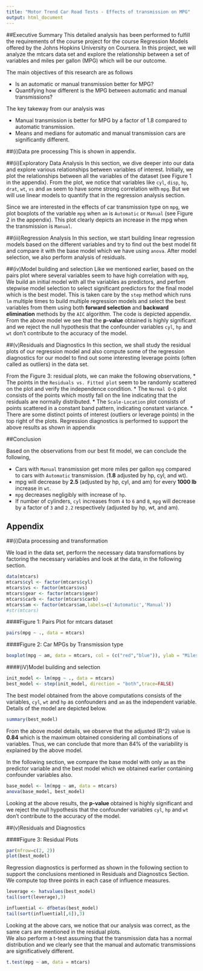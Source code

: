 ```yaml
---
title: "Motor Trend Car Road Tests - Effects of transmission on MPG"
output: html_document
---
```

##Executive Summary
This detailed analysis has been performed to fulfill the requirements of the course project for the course Regression Models offered by the Johns Hopkins University on Coursera. In this project, we will analyze the mtcars data set and explore the relationship between a set of variables and miles per gallon (MPG) which will be our outcome.

The main objectives of this research are as follows

* Is an automatic or manual transmission better for MPG?
* Quantifying how different is the MPG between automatic and manual transmissions?

The key takeway from our analysis was

* Manual transmission is better for MPG by a factor of 1.8 compared to automatic transmission.
* Means and medians for automatic and manual transmission cars are significantly different.

##(i)Data pre processing
This is shown in appendix.

##(ii)Exploratory Data Analysis
In this section, we dive deeper into our data and explore various relationships between variables of interest. Initially, we plot the relationships between all the variables of the dataset (see Figure 1 in the appendix). From the plot, we notice that variables like `cyl`, `disp`, `hp`, `drat`, `wt`, `vs` and `am` seem to have some strong correlation with `mpg`. But we will use linear models to quantify that in the regression analysis section.

Since we are interested in the effects of car transmission type on `mpg`, we plot boxplots of the variable `mpg` when `am` is `Automatic` or `Manual` (see Figure 2 in the appendix). This plot clearly depicts an increase in the mpg when the transmission is `Manual`.

##(iii)Regression Analysis
In this section, we start building linear regression models based on the different variables and try to find out the best model fit and compare it with the base model which we have using `anova`. After model selection, we also perform analysis of residuals.

##(iv)Model building and selection
Like we mentioned earlier, based on the pairs plot where several variables seem to have high correlation with `mpg`, We build an initial model with all the variables as predictors, and perfom stepwise model selection to select significant predictors for the final model which is the best model. This is taken care by the `step` method which runs `lm` multiple times to build multiple regression models and select the best variables from them using both **forward selection** and **backward elimination** methods by the `AIC` algorithm. The code is depicted appendix.
From the above model we see that the **p-value** obtained is highly significant and we reject the null hypothesis that the confounder variables `cyl`, `hp` and `wt` don't contribute to the accuracy of the model.

##(v)Residuals and Diagnostics
In this section, we shall study the residual plots of our regression model and also compute some of the regression diagnostics for our model to find out some interesting leverage points (often called as outliers) in the data set.

From the Figure 3: residual plots, we can make the following observations,
* The points in the `Residuals vs. Fitted plot` seem to be randomly scattered on the plot and verify the independence condition.
* The `Normal Q-Q` plot consists of the points which mostly fall on the line indicating that the residuals are normally distributed.
* The `Scale-Location` plot consists of points scattered in a constant band pattern, indicating constant variance.
* There are some distinct points of interest (outliers or leverage points) in the top right of the plots.
Regression diagnostics is performed to support the above results as shown in appendix

##Conclusion

Based on the observations from our best fit model, we can conclude the following,

* Cars with `Manual` transmission get more miles per gallon `mpg` compared to cars with `Automatic` transmission. (**1.8** adjusted by hp, cyl, and wt).
* mpg will decrease by **2.5** (adjusted by hp, cyl, and am) for every **1000 lb** increase in `wt`.
* `mpg` decreases negligibly with increase of `hp`.
* If number of cylinders, `cyl` increases from `4` to `6` and `8`, `mpg` will decrease by a factor of `3` and `2.2` respectively (adjusted by hp, wt, and am). 

## Appendix

##(i)Data processing and transformation

We load in the data set, perform the necessary data transformations by factoring the necessary variables and look at the data, in the following section.

```r
data(mtcars)
mtcars$cyl <- factor(mtcars$cyl)
mtcars$vs <- factor(mtcars$vs)
mtcars$gear <- factor(mtcars$gear)
mtcars$carb <- factor(mtcars$carb)
mtcars$am <- factor(mtcars$am,labels=c('Automatic','Manual'))
#str(mtcars)
```

####Figure 1: Pairs Plot for mtcars dataset
```r
pairs(mpg ~ ., data = mtcars)
```

####Figure 2: Car MPGs by Transmission type
```r
boxplot(mpg ~ am, data = mtcars, col = (c("red","blue")), ylab = "Miles Per Gallon", xlab = "Transmission Type")
```

####(iV)Model building and selection

```r
init_model <- lm(mpg ~ ., data = mtcars)
best_model <- step(init_model, direction = "both",trace=FALSE)
```

The best model obtained from the above computations consists of the variables, `cyl`, `wt` and `hp` as confounders and `am` as the independent variable. Details of the model are depicted below.

```r
summary(best_model)
```

From the above model details, we observe that the adjusted \(R^2\) value is **0.84** which is the maximum obtained considering all combinations of variables. Thus, we can conclude that more than 84% of the variability is explained by the above model.

In the following section, we compare the base model with only `am` as the predictor variable and the best model which we obtained earlier containing confounder variables also.

```r
base_model <- lm(mpg ~ am, data = mtcars)
anova(base_model, best_model)
```

Looking at the above results, the **p-value** obtained is highly significant and we reject the null hypothesis that the confounder variables `cyl`, `hp` and `wt` don't contribute to the accuracy of the model.

##(v)Residuals and Diagnostics

####Figure 3: Residual Plots
```r
par(mfrow=c(2, 2))
plot(best_model)
```
Regression diagnostics is performed as shown in the following section to support the conclusions mentioned in Residuals and Diagnostics Section. We compute top three points in each case of influence measures.

```r
leverage <- hatvalues(best_model)
tail(sort(leverage),3)
```

```r
influential <- dfbetas(best_model)
tail(sort(influential[,6]),3)
```

Looking at the above cars, we notice that our analysis was correct, as the same cars are mentioned in the residual plots.  
We also perform a t-test assuming that the transmission data has a normal distribution and we clearly see that the manual and automatic transmissions are significatively different.
```r
t.test(mpg ~ am, data = mtcars)
```